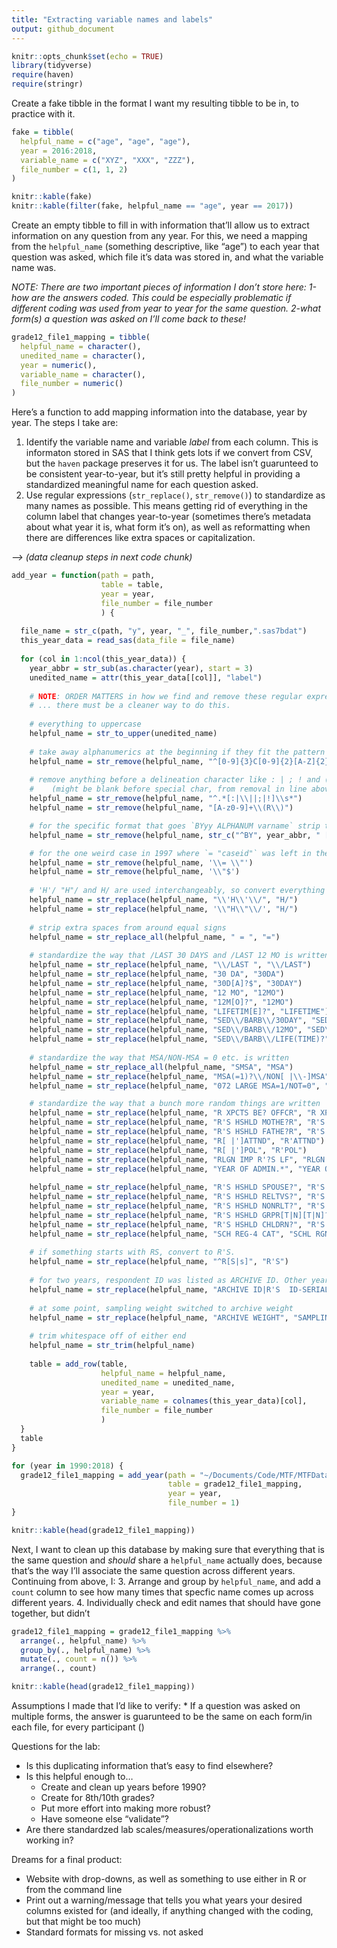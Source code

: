 ```yaml
---
title: "Extracting variable names and labels"
output: github_document
---
```


```r
knitr::opts_chunk$set(echo = TRUE)
library(tidyverse)
require(haven)
require(stringr)
```

Create a fake tibble in the format I want my resulting tibble to be in, to practice with it.
```r
fake = tibble(
  helpful_name = c("age", "age", "age"),
  year = 2016:2018,
  variable_name = c("XYZ", "XXX", "ZZZ"),
  file_number = c(1, 1, 2)
)

knitr::kable(fake)
knitr::kable(filter(fake, helpful_name == "age", year == 2017))
```

Create an empty tibble to fill in with information that'll allow us to extract information on any question from any year. For this, we need a mapping from the `helpful_name` (something descriptive, like "age") to each year that question was asked, which file it's data was stored in, and what the variable name was.

*NOTE: There are two important pieces of information I don't store here:*
*1-how are the answers coded. This could be especially problematic if different coding was used from year to year for the same question.*
*2-what form(s) a question was asked on*
*I'll come back to these!*
```r
grade12_file1_mapping = tibble(
  helpful_name = character(),
  unedited_name = character(),
  year = numeric(),
  variable_name = character(),
  file_number = numeric()
)
```

Here's a function to add mapping information into the database, year by year. The steps I take are:

1. Identify the variable name and variable *label* from each column. This is informaton stored in SAS that I think gets lots if we convert from CSV, but the `haven` package preserves it for us. The label isn't guarunteed to be consistent year-to-year, but it's still pretty helpful in providing a standardized meaningful name for each question asked.
2. Use regular expressions (`str_replace()`, `str_remove()`) to standardize as many names as possible. This means getting rid of everything in the column label that changes year-to-year (sometimes there's metadata about what year it is, what form it's on), as well as reformatting when there are differences like extra spaces or capitalization.

*--> (data cleanup steps in next code chunk)*
```r
add_year = function(path = path,
                    table = table,
                    year = year,
                    file_number = file_number
                    ) {
  
  file_name = str_c(path, "y", year, "_", file_number,".sas7bdat")
  this_year_data = read_sas(data_file = file_name)
  
  for (col in 1:ncol(this_year_data)) {
    year_abbr = str_sub(as.character(year), start = 3)
    unedited_name = attr(this_year_data[[col]], "label")
    
    # NOTE: ORDER MATTERS in how we find and remove these regular expressons...
    # ... there must be a cleaner way to do this.
    
    # everything to uppercase
    helpful_name = str_to_upper(unedited_name)
    
    # take away alphanumerics at the beginning if they fit the pattern ###C##CC
    helpful_name = str_remove(helpful_name, "^[0-9]{3}C[0-9]{2}[A-Z]{2}")
    
    # remove anything before a delineation character like : | ; ! and (R)
    #    (might be blank before special char, from removal in line above)
    helpful_name = str_remove(helpful_name, "^.*[:|\\||;|!]\\s*")
    helpful_name = str_remove(helpful_name, "[A-z0-9]+\\(R\\)")

    # for the specific format that goes `BYyy ALPHANUM varname` strip to just varname
    helpful_name = str_remove(helpful_name, str_c("^BY", year_abbr, " [A-z0-9]+ "))

    # for the one weird case in 1997 where `= "caseid"` was left in the name
    helpful_name = str_remove(helpful_name, '\\= \\"')
    helpful_name = str_remove(helpful_name, '\\"$')
    
    # 'H'/ "H"/ and H/ are used interchangeably, so convert everything to no quotes
    helpful_name = str_replace(helpful_name, "\\'H\\'\\/", "H/")
    helpful_name = str_replace(helpful_name, '\\"H\\"\\/', "H/")
    
    # strip extra spaces from around equal signs
    helpful_name = str_replace_all(helpful_name, " = ", "=")
    
    # standardize the way that /LAST 30 DAYS and /LAST 12 MO is written wrt. spaces and cutting off DAY
    helpful_name = str_replace(helpful_name, "\\/LAST ", "\\/LAST")
    helpful_name = str_replace(helpful_name, "30 DA", "30DA")
    helpful_name = str_replace(helpful_name, "30D[A]?$", "30DAY")
    helpful_name = str_replace(helpful_name, "12 MO", "12MO")
    helpful_name = str_replace(helpful_name, "12M[O]?", "12MO")
    helpful_name = str_replace(helpful_name, "LIFETIM[E]?", "LIFETIME")
    helpful_name = str_replace(helpful_name, "SED\\/BARB\\/30DAY", "SED\\/BARB\\/LAST30DAY")
    helpful_name = str_replace(helpful_name, "SED\\/BARB\\/12MO", "SED\\/BARB\\/LAST12MO")
    helpful_name = str_replace(helpful_name, "SED\\/BARB\\/LIFE(TIME)?", "SED\\/BARB\\/LIFETIME")
    
    # standardize the way that MSA/NON-MSA = 0 etc. is written
    helpful_name = str_replace_all(helpful_name, "SMSA", "MSA")
    helpful_name = str_replace(helpful_name, "MSA(=1)?\\/NON[ |\\-]MSA", "MSA/NON-MSA")
    helpful_name = str_replace(helpful_name, "072 LARGE MSA=1/NOT=0", "LARGE MSA=1/NOT=0")

    # standardize the way that a bunch more random things are written
    helpful_name = str_replace(helpful_name, "R XPCTS BE? OFFCR", "R XPCTS BE OFFCR")
    helpful_name = str_replace(helpful_name, "R'S HSHLD MOTHE?R", "R'S HSHLD MOTHER")
    helpful_name = str_replace(helpful_name, "R'S HSHLD FATHE?R", "R'S HSHLD FATHER")
    helpful_name = str_replace(helpful_name, "R[ |']ATTND", "R'ATTND")
    helpful_name = str_replace(helpful_name, "R[ |']POL", "R'POL")
    helpful_name = str_replace(helpful_name, "RLGN IMP R'?S LF", "RLGN IMP R'S LF")
    helpful_name = str_replace(helpful_name, "YEAR OF ADMIN.*", "YEAR OF ADMIN")
    
    helpful_name = str_replace(helpful_name, "R'S HSHLD SPOUSE?", "R'S HSHLD SPOUSE")
    helpful_name = str_replace(helpful_name, "R'S HSHLD RELTVS?", "R'S HSHLD RELTVS")
    helpful_name = str_replace(helpful_name, "R'S HSHLD NONRLT?", "R'S HSHLD NONRLT")
    helpful_name = str_replace(helpful_name, "R'S HSHLD GRPR[T|N][T|N]?", "R'S HSHLD GRPRNT")
    helpful_name = str_replace(helpful_name, "R'S HSHLD CHLDRN?", "R'S HSHLD CHLDRN")
    helpful_name = str_replace(helpful_name, "SCH REG-4 CAT", "SCHL RGN-4 CAT")
    
    # if something starts with RS, convert to R'S.
    helpful_name = str_replace(helpful_name, "^R[S|s]", "R'S")
    
    # for two years, respondent ID was listed as ARCHIVE ID. Other years there was an extra space. Standardize
    helpful_name = str_replace(helpful_name, "ARCHIVE ID|R'S  ID-SERIAL #", "R'S ID-SERIAL #")
    
    # at some point, sampling weight switched to archive weight 
    helpful_name = str_replace(helpful_name, "ARCHIVE WEIGHT", "SAMPLING WEIGHT")
    
    # trim whitespace off of either end
    helpful_name = str_trim(helpful_name)
    
    table = add_row(table,
                    helpful_name = helpful_name,
                    unedited_name = unedited_name,
                    year = year,
                    variable_name = colnames(this_year_data)[col],
                    file_number = file_number
                    )
  }
  table
}

for (year in 1990:2018) {
  grade12_file1_mapping = add_year(path = "~/Documents/Code/MTF/MTFData/12th_grade/",
                                   table = grade12_file1_mapping,
                                   year = year,
                                   file_number = 1)
}

knitr::kable(head(grade12_file1_mapping))
```

Next, I want to clean up this database by making sure that everything that is the same question and *should* share a `helpful_name` actually does, because that's the way I'll associate the same question across different years. Continuing from above, I:
3. Arrange and group by `helpful_name`, and add a `count` column to see how many times that specfic name comes up across different years. 
4. Individually check and edit names that should have gone together, but didn't
```r
grade12_file1_mapping = grade12_file1_mapping %>% 
  arrange(., helpful_name) %>% 
  group_by(., helpful_name) %>% 
  mutate(., count = n()) %>% 
  arrange(., count)

knitr::kable(head(grade12_file1_mapping))
```


Assumptions I made that I'd like to verify:
* If a question was asked on multiple forms, the answer is guarunteed to be the same on each form/in each file, for every participant ()

Questions for the lab:

* Is this duplicating information that's easy to find elsewhere?
* Is this helpful enough to...
  * Create and clean up years before 1990?
  * Create for 8th/10th grades?
  * Put more effort into making more robust?
  * Have someone else "validate"?
* Are there standardzed lab scales/measures/operationalizations worth working in?
  
  
Dreams for a final product:

* Website with drop-downs, as well as something to use either in R or from the command line
* Print out a warning/message that tells you what years your desired columns existed for (and ideally, if anything changed with the coding, but that might be too much)
* Standard formats for missing vs. not asked
